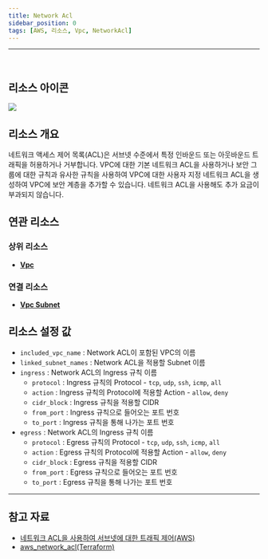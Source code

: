 ```yaml
---
title: Network Acl
sidebar_position: 0
tags: [AWS, 리소스, Vpc, NetworkAcl]
---
```







<hr />
<br />

## 리소스 아이콘

<img src={icon} />

## 리소스 개요

네트워크 액세스 제어 목록(ACL)은 서브넷 수준에서 특정 인바운드 또는 아웃바운드 트래픽을 허용하거나 거부합니다. VPC에 대한 기본 네트워크 ACL을 사용하거나 보안 그룹에 대한 규칙과 유사한 규칙을 사용하여 VPC에 대한 사용자 지정 네트워크 ACL을 생성하여 VPC에 보안 계층을 추가할 수 있습니다.
네트워크 ACL을 사용해도 추가 요금이 부과되지 않습니다.

## 연관 리소스

### 상위 리소스

-   [**Vpc**](https://docs.cstudio.app/docs/resource/aws/Vpc/)

### 연결 리소스

-   [**Vpc Subnet**](https://docs.cstudio.app/docs/resource/aws/Vpc/Subnet)

## 리소스 설정 값

-   `included_vpc_name` : Network ACL이 포함된 VPC의 이름
-   `linked_subnet_names` : Network ACL을 적용할 Subnet 이름
-   `ingress` : Network ACL의 Ingress 규칙 이름
    -   `protocol` : Ingress 규칙의 Protocol - `tcp`, `udp`, `ssh`, `icmp`, `all`
    -   `action` : Ingress 규칙의 Protocol에 적용할 Action - `allow`, `deny`
    -   `cidr_block` : Ingress 규칙을 적용할 CIDR
    -   `from_port` : Ingress 규칙으로 들어오는 포트 번호
    -   `to_port` : Ingress 규칙을 통해 나가는 포트 번호
-   `egress` : Network ACL의 Ingress 규칙 이름
    -   `protocol` : Egress 규칙의 Protocol - `tcp`, `udp`, `ssh`, `icmp`, `all`
    -   `action` : Egress 규칙의 Protocol에 적용할 Action - `allow`, `deny`
    -   `cidr_block` : Egress 규칙을 적용할 CIDR
    -   `from_port` : Egress 규칙으로 들어오는 포트 번호
    -   `to_port` : Egress 규칙을 통해 나가는 포트 번호

---

## 참고 자료

-   [네트워크 ACL을 사용하여 서브넷에 대한 트래픽 제어(AWS)](https://docs.aws.amazon.com/ko_kr/vpc/latest/userguide/vpc-network-acls.html)
-   [aws_network_acl(Terraform)](https://registry.terraform.io/providers/hashicorp/aws/latest/docs/resources/network_acl)
